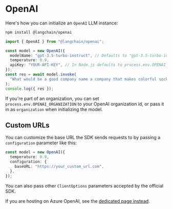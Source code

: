 # OpenAI

Here's how you can initialize an `OpenAI` LLM instance:


<IntegrationInstallTooltip></IntegrationInstallTooltip>

```bash npm2yarn
npm install @langchain/openai
```


<UnifiedModelParamsTooltip></UnifiedModelParamsTooltip>

```typescript
import { OpenAI } from "@langchain/openai";

const model = new OpenAI({
  modelName: "gpt-3.5-turbo-instruct", // Defaults to "gpt-3.5-turbo-instruct" if no model provided.
  temperature: 0.9,
  apiKey: "YOUR-API-KEY", // In Node.js defaults to process.env.OPENAI_API_KEY
});
const res = await model.invoke(
  "What would be a good company name a company that makes colorful socks?"
);
console.log({ res });
```

If you're part of an organization, you can set `process.env.OPENAI_ORGANIZATION` to your OpenAI organization id, or pass it in as `organization` when
initializing the model.

## Custom URLs

You can customize the base URL the SDK sends requests to by passing a `configuration` parameter like this:

```typescript
const model = new OpenAI({
  temperature: 0.9,
  configuration: {
    baseURL: "https://your_custom_url.com",
  },
});
```

You can also pass other `ClientOptions` parameters accepted by the official SDK.

If you are hosting on Azure OpenAI, see the [dedicated page instead](/docs/integrations/llms/azure).
